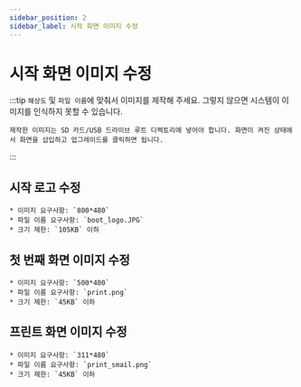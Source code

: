 ```yaml
---
sidebar_position: 2
sidebar_label: 시작 화면 이미지 수정
---
```


# 시작 화면 이미지 수정
:::tip
    `해상도` 및 `파일 이름`에 맞춰서 이미지를 제작해 주세요. 그렇지 않으면 시스템이 이미지를 인식하지 못할 수 있습니다.

    제작한 이미지는 SD 카드/USB 드라이브 루트 디렉토리에 넣어야 합니다. 화면이 켜진 상태에서 화면을 삽입하고 업그레이드를 클릭하면 됩니다.
:::
## 시작 로고 수정

    * 이미지 요구사항: `800*480`
    * 파일 이름 요구사항: `boot_logo.JPG`
    * 크기 제한: `105KB` 이하




## 첫 번째 화면 이미지 수정

    * 이미지 요구사항: `500*400`
    * 파일 이름 요구사항: `print.png`
    * 크기 제한: `45KB` 이하



## 프린트 화면 이미지 수정

    * 이미지 요구사항: `311*480`
    * 파일 이름 요구사항: `print_smail.png`
    * 크기 제한: `45KB` 이하